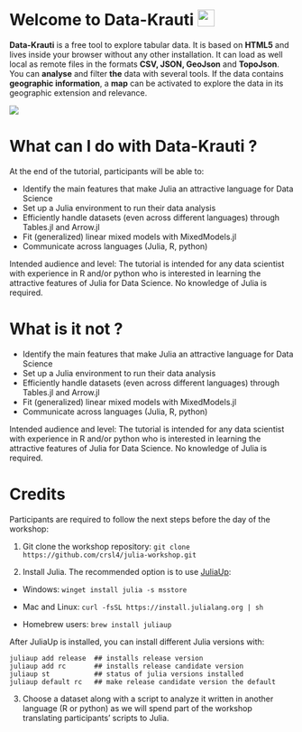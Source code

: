 

# Welcome to Data-Krauti <img src="D:\Apache24\htdocs\ixmaps\deploy\rc-exp\ixmaps\app\Composer\img\cabbage.png" alt="cabbage" style="height:30px;vertical-align:-5%" />

**Data-Krauti** is a free tool to explore tabular data. It is based on **HTML5** and lives inside your browser without any other installation. It can load as well local as remote files in the formats **CSV, JSON, GeoJson** and **TopoJson**. You can **analyse** and filter **the** data with several tools. If the data contains **geographic information**, a **map** can be activated to explore the data in its geographic extension and relevance.

![](D:\Apache24\htdocs\ixmaps\deploy\rc-exp\ixmaps\app\Quarto\Data-Krauti\pics\Screenshot_1.png)

# What can I do with Data-Krauti ?

At the end of the tutorial, participants will be able to:

  - Identify the main features that make Julia an attractive language for Data Science
  - Set up a Julia environment to run their data analysis
  - Efficiently handle datasets (even across different languages) through Tables.jl and Arrow.jl
  - Fit (generalized) linear mixed models with MixedModels.jl
  - Communicate across languages (Julia, R, python)

Intended audience and level:
The tutorial is intended for any data scientist with experience in R and/or python who is interested in learning the attractive features of Julia for Data Science. No knowledge of Julia is required.

# What is it not ?

  - Identify the main features that make Julia an attractive language for Data Science
  - Set up a Julia environment to run their data analysis
  - Efficiently handle datasets (even across different languages) through Tables.jl and Arrow.jl
  - Fit (generalized) linear mixed models with MixedModels.jl
  - Communicate across languages (Julia, R, python)

Intended audience and level:
The tutorial is intended for any data scientist with experience in R and/or python who is interested in learning the attractive features of Julia for Data Science. No knowledge of Julia is required.


# Credits

Participants are required to follow the next steps before the day of the workshop:

 1. Git clone the workshop repository: `git clone https://github.com/crsl4/julia-workshop.git`

 2. Install Julia. The recommended option is to use [JuliaUp](https://github.com/JuliaLang/juliaup):

  - Windows: `winget install julia -s msstore`

  - Mac and Linux: `curl -fsSL https://install.julialang.org | sh`
  - Homebrew users: `brew install juliaup`

After JuliaUp is installed, you can install different Julia versions with:

```shell
juliaup add release  ## installs release version
juliaup add rc       ## installs release candidate version
juliaup st           ## status of julia versions installed
juliaup default rc   ## make release candidate version the default
```

 3. Choose a dataset along with a script to analyze it written in another language (R or python) as we will spend part of the workshop translating participants' scripts to Julia.
